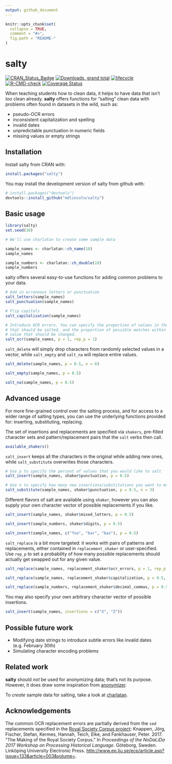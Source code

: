 ```yaml
---
output: github_document
---
```


<!-- README.md is generated from README.Rmd. Please edit that file -->

```r
knitr::opts_chunk$set(
  collapse = TRUE,
  comment = "#>",
  fig.path = "README-"
)
```

# salty

<!-- badges: start -->
[![CRAN_Status_Badge](http://www.r-pkg.org/badges/version/salty)](https://cran.r-project.org/package=salty)
[![Downloads, grand total](http://cranlogs.r-pkg.org/badges/grand-total/salty)](https://cranlogs.r-pkg.org/)
[![lifecycle](https://img.shields.io/badge/lifecycle-experimental-orange.svg)](https://www.tidyverse.org/lifecycle/#experimental)
[![R-CMD-check](https://github.com/mdlincoln/salty/actions/workflows/R-CMD-check.yaml/badge.svg)](https://github.com/mdlincoln/salty/actions/workflows/R-CMD-check.yaml)
[![Coverage Status](https://img.shields.io/codecov/c/github/mdlincoln/salty/master.svg)](https://codecov.io/github/mdlincoln/salty?branch=master)
<!-- badges: end -->

When teaching students how to clean data, it helps to have data that isn't _too_ clean already.
**salty** offers functions for "salting" clean data with problems often found in datasets in the wild, such as:

- pseudo-OCR errors
- inconsistent capitalization and spelling
- invalid dates
- unpredictable punctuation in numeric fields
- missing values or empty strings

## Installation

Install salty from CRAN with:

```r
install.packages("salty")
```

You may install the development version of salty from github with:

```r
# install.packages("devtools")
devtools::install_github("mdlincoln/salty")
```

## Basic usage

```r
library(salty)
set.seed(10)

# We'll use charlatan to create some sample data

sample_names <- charlatan::ch_name(10)
sample_names

sample_numbers <- charlatan::ch_double(10)
sample_numbers
```

salty offers several easy-to-use functions for adding common problems to your data.

```r
# Add in erroneous letters or punctuation
salt_letters(sample_names)
salt_punctuation(sample_names)

# Flip capitals
salt_capitalization(sample_names)

# Introduce OCR errors. You can specify the proportion of values in the vector
# that should be salted, and the proportion of possible matches within a single
# value that should be changed.
salt_ocr(sample_names, p = 1, rep_p = 1)
```

`salt_delete` will simply drop characters from randomly selected values in a vector, while `salt_empty` and `salt_na` will replace entire values.

```r
salt_delete(sample_names, p = 0.5, n = 6)

salt_empty(sample_names, p = 0.5)

salt_na(sample_names, p = 0.5)
```

## Advanced usage

For more fine-grained control over the salting process, and for access to a wider range of salting types, you can use the underlying functions provided for: inserting, substituting, replacing.

The set of insertions and replacements are specified via `shakers`, pre-filled character sets and pattern/replacement pairs that the `salt` verbs then call.

```r
available_shakers()
```

`salt_insert` keeps all the characters in the original while adding new ones, while `salt_substitute` overwrites those characters.

```r
# Use p to specify the percent of values that you would like to salt
salt_insert(sample_names, shaker$punctuation, p = 0.5)

# Use n to specify how many new insertions/substitutions you want to make to selected values
salt_substitute(sample_names, shaker$punctuation, p = 0.5, n = 3)
```

Different flavors of salt are available using `shaker`, however you can also supply your own character vector of possible replacements if you like.

```r
salt_insert(sample_names, shaker$mixed_letters, p = 0.5)

salt_insert(sample_numbers, shaker$digits, p = 0.5)

salt_insert(sample_names, c("foo", "bar", "baz"), p = 0.5)
```

`salt_replace` is a bit more targeted: it works with pairs of patterns and replacements, either contained in `replacement_shaker` or user-specified. Use `rep_p` to set a probability of how many possible replacements should actually get swapped out for any given value.

```r
salt_replace(sample_names, replacement_shaker$ocr_errors, p = 1, rep_p = 1)

salt_replace(sample_names, replacement_shaker$capitalization, p = 0.5, rep_p = 0.2)

salt_replace(sample_numbers, replacement_shaker$decimal_commas, p = 0.5, rep_p = 1)
```


You may also specify your own arbitrary character vector of possible insertions.

```r
salt_insert(sample_names, insertions = c("X", "Z"))
```

## Possible future work

- Modifying date strings to introduce subtle errors like invalid dates (e.g. February 30th)
- Simulating character encoding problems

## Related work

**salty** should _not_ be used for anonymizing data; that's not its purpose.
However, it does draw some inspiration from [anonymizer](https://github.com/paulhendricks/anonymizer).

To _create_ sample data for salting, take a look at [charlatan](https://github.com/ropensci/charlatan).

## Acknowledgements

The common OCR replacement errors are partially derived from the `sed` replacements specified in the [Royal Society Corpus project](http://fedora.clarin-d.uni-saarland.de/rsc/access.html): Knappen, Jörg, Fischer, Stefan, Kermes, Hannah, Teich, Elke, and Fankhauser, Peter. 2017. "The Making of the Royal Society Corpus." In _Proceedings of the NoDaLiDa 2017 Workshop on Processing Historical Language_. Göteborg, Sweden. Linköping University Electronic Press. <http://www.ep.liu.se/ecp/article.asp?issue=133&article=003&volume=>.
